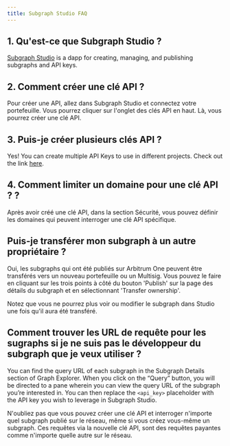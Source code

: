 ```yaml
---
title: Subgraph Studio FAQ
---
```


## 1. Qu'est-ce que Subgraph Studio ?

[Subgraph Studio](https://thegraph.com/studio/) is a dapp for creating, managing, and publishing subgraphs and API keys.

## 2. Comment créer une clé API ?

Pour créer une API, allez dans Subgraph Studio et connectez votre portefeuille. Vous pourrez cliquer sur l'onglet des clés API en haut. Là, vous pourrez créer une clé API.

## 3. Puis-je créer plusieurs clés API ?

Yes! You can create multiple API Keys to use in different projects. Check out the link [here](https://thegraph.com/studio/apikeys/).

## 4. Comment limiter un domaine pour une clé API ? ?

Après avoir créé une clé API, dans la section Sécurité, vous pouvez définir les domaines qui peuvent interroger une clé API spécifique.

## Puis-je transférer mon subgraph à un autre propriétaire ?

Oui, les subgraphs qui ont été publiés sur Arbitrum One peuvent être transférés vers un nouveau portefeuille ou un Multisig. Vous pouvez le faire en cliquant sur les trois points à côté du bouton 'Publish' sur la page des détails du subgraph et en sélectionnant 'Transfer ownership'.

Notez que vous ne pourrez plus voir ou modifier le subgraph dans Studio une fois qu'il aura été transféré.

## Comment trouver les URL de requête pour les sugraphs si je ne suis pas le développeur du subgraph que je veux utiliser ?

You can find the query URL of each subgraph in the Subgraph Details section of Graph Explorer. When you click on the “Query” button, you will be directed to a pane wherein you can view the query URL of the subgraph you’re interested in. You can then replace the `<api_key>` placeholder with the API key you wish to leverage in Subgraph Studio.

N'oubliez pas que vous pouvez créer une clé API et interroger n'importe quel subgraph publié sur le réseau, même si vous créez vous-même un subgraph. Ces requêtes via la nouvelle clé API, sont des requêtes payantes comme n'importe quelle autre sur le réseau.
